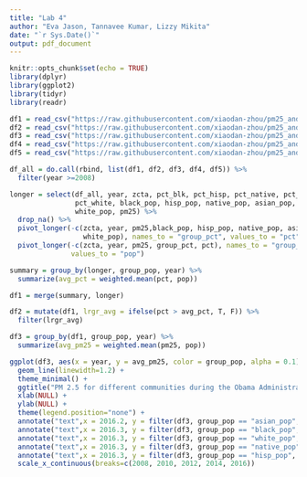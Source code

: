 ```yaml
---
title: "Lab 4"
author: "Eva Jason, Tannavee Kumar, Lizzy Mikita"
date: "`r Sys.Date()`"
output: pdf_document
---
```


```r
knitr::opts_chunk$set(echo = TRUE)
library(dplyr)
library(ggplot2)
library(tidyr)
library(readr)
```


```r
df1 = read_csv("https://raw.githubusercontent.com/xiaodan-zhou/pm25_and_disparity/refs/heads/main/data/data_part1.csv")
df2 = read_csv("https://raw.githubusercontent.com/xiaodan-zhou/pm25_and_disparity/refs/heads/main/data/data_part2.csv")
df3 = read_csv("https://raw.githubusercontent.com/xiaodan-zhou/pm25_and_disparity/refs/heads/main/data/data_part3.csv")
df4 = read_csv("https://raw.githubusercontent.com/xiaodan-zhou/pm25_and_disparity/refs/heads/main/data/data_part4.csv")
df5 = read_csv("https://raw.githubusercontent.com/xiaodan-zhou/pm25_and_disparity/refs/heads/main/data/data_part5.csv")

df_all = do.call(rbind, list(df1, df2, df3, df4, df5)) %>%
  filter(year >=2008)
```

```r
longer = select(df_all, year, zcta, pct_blk, pct_hisp, pct_native, pct_asian, 
                pct_white, black_pop, hisp_pop, native_pop, asian_pop, 
                white_pop, pm25) %>%
  drop_na() %>%
  pivot_longer(-c(zcta, year, pm25,black_pop, hisp_pop, native_pop, asian_pop, 
                  white_pop), names_to = "group_pct", values_to = "pct") %>%
  pivot_longer(-c(zcta, year, pm25, group_pct, pct), names_to = "group_pop", 
               values_to = "pop") 
```

```r
summary = group_by(longer, group_pop, year) %>%
  summarize(avg_pct = weighted.mean(pct, pop))
```

```r
df1 = merge(summary, longer)

df2 = mutate(df1, lrgr_avg = ifelse(pct > avg_pct, T, F)) %>%
  filter(lrgr_avg)

df3 = group_by(df1, group_pop, year) %>%
  summarize(avg_pm25 = weighted.mean(pm25, pop))
```

```r
ggplot(df3, aes(x = year, y = avg_pm25, color = group_pop, alpha = 0.1)) +
  geom_line(linewidth=1.2) +
  theme_minimal() +
  ggtitle("PM 2.5 for different communities during the Obama Administration") +
  xlab(NULL) +
  ylab(NULL) + 
  theme(legend.position="none") +
  annotate("text",x = 2016.2, y = filter(df3, group_pop == "asian_pop", year == "2016")[[3]]-.1, label="Asian") +
  annotate("text",x = 2016.3, y = filter(df3, group_pop == "black_pop", year == "2016")[[3]]-.1, label="Black") +
  annotate("text",x = 2016.3, y = filter(df3, group_pop == "white_pop", year == "2016")[[3]], label="White") +
  annotate("text",x = 2016.3, y = filter(df3, group_pop == "native_pop", year == "2016")[[3]], label="Native") +
  annotate("text",x = 2016.3, y = filter(df3, group_pop == "hisp_pop", year == "2016")[[3]]+0.2, label="Hispanic") +
  scale_x_continuous(breaks=c(2008, 2010, 2012, 2014, 2016))
```




